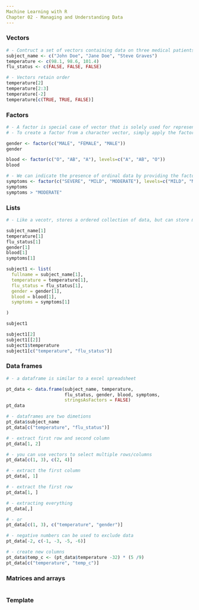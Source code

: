 ```yaml
---
Machine Learning with R
Chapter 02 - Managing and Understanding Data
---
```


### Vectors

```r
# - Contruct a set of vectors containing data on three medical patients
subject_name <- c("John Doe", "Jane Doe", "Steve Graves")
temperature <- c(98.1, 98.6, 101.4)
flu_status <- c(FALSE, FALSE, FALSE)

# - Vectors retain order
temperature[2]
temperature[2:3]
temperature[-2]
temperature[c(TRUE, TRUE, FALSE)]
```

### Factors
 
```r
# - A factor is special case of vector that is solely used for representing categorical or ordinal variables.
# - To create a factor from a character vector, simply apply the factor() function.

gender <- factor(c("MALE", "FEMALE", "MALE"))
gender

blood <- factor(c("O", "AB", "A"), levels=c("A", "AB", "O"))
blood

# - We can indicate the presence of ordinal data by providing the factor's levels in the disired order
symptoms <- factor(c("SEVERE", "MILD", "MODERATE"), levels=c("MILD", "MODERATE", "SEVERE"), ordered=TRUE)
symptoms
symptoms > "MODERATE"
```

### Lists

```r
# - Like a vecotr, stores a ordered collection of data, but can store mixed formats.

subject_name[1]
temperature[1]
flu_status[1]
gender[1]
blood[1]
symptoms[1]

subject1 <- list(
  fullname = subject_name[1],
  temperature = temperature[1],
  flu_status = flu_status[1],
  gender = gender[1],
  blood = blood[1],
  symptoms = symptoms[1]

)

subject1

subject1[2]
subject1[[2]]
subject1$temperature
subject1[c("temperature", "flu_status")]
```


### Data frames

```r
# - a dataframe is similar to a excel spreadsheet

pt_data <- data.frame(subject_name, temperature, 
                      flu_status, gender, blood, symptoms,
                      stringsAsFactors = FALSE)
pt_data

# - dataframes are two dimetions
pt_data$subject_name
pt_data[c("temperature", "flu_status")]

# - extract first row and second column
pt_data[1, 2]

# - you can use vectors to select multiple rows/columns
pt_data[c(1, 3), c(2, 4)]

# - extract the first column
pt_data[, 1]

# - extract the first row
pt_data[1, ]

# - extracting everything
pt_data[,]

# - or
pt_data[c(1, 3), c("temperature", "gender")]

# - negative numbers can be used to exclude data
pt_data[-2, c(-1, -3, -5, -6)]

# - create new columns
pt_data$temp_c <- (pt_data$temperature -32) * (5 /9)
pt_data[c("temperature", "temp_c")]
```


### Matrices and arrays

```r
```


### Template

```r
```
